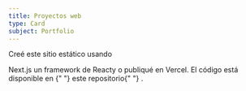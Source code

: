 ```yaml
---
title: Proyectos web
type: Card
subject: Portfolio
---
```


Creé este sitio estático usando

<CustomLink href="https://nextjs.org/">Next.js</CustomLink>
un framework de
<CustomLink href="https://reactjs.org/">React</CustomLink>y o publiqué en
<CustomLink href="https://vercel.com/about/">Vercel</CustomLink>. El código está
disponible en
<CustomLink href="https://github.com/tjcocucci/tadeojcocucci-vercel-app/">
  {" "}
  este repositorio{" "}
</CustomLink>
.
